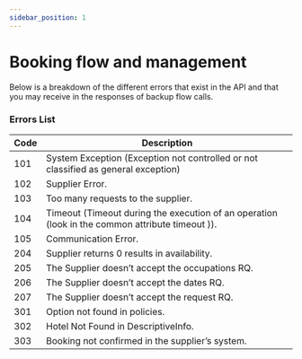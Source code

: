 ```yaml
---
sidebar_position: 1
---
```


# Booking flow and management

Below is a breakdown of the different errors that exist in the API and that you may receive in the responses of backup flow calls.
### Errors List


| Code   | Description                                                                                                                                                          |
| -----  |----------------------------------------------------------------------------------------------------------------------------------------------------------------------|
| 101  | System Exception (Exception not controlled or not classified as general exception)         |
| 102  | Supplier Error.                                                                                                                                |
| 103  | Too many requests to the supplier.                                                                                                             |
| 104  | Timeout (Timeout during the execution of an operation (look in the common attribute timeout )).                                            |
| 105  | Communication Error.                                                                                                                           |
| 204  | Supplier returns 0 results in availability.                                                                                                    |
| 205  | The Supplier doesn’t accept the occupations RQ.                                                                                               |
| 206  | The Supplier doesn’t accept the dates RQ.                                                                                                      |
| 207  | The Supplier doesn’t accept the request RQ.                                                                                                    |
| 301  | Option not found in policies.                                                                                                                  |
| 302  | Hotel Not Found in DescriptiveInfo.                                                                                                            |
| 303  | Booking not confirmed in the supplier’s system.                                                                                                |

